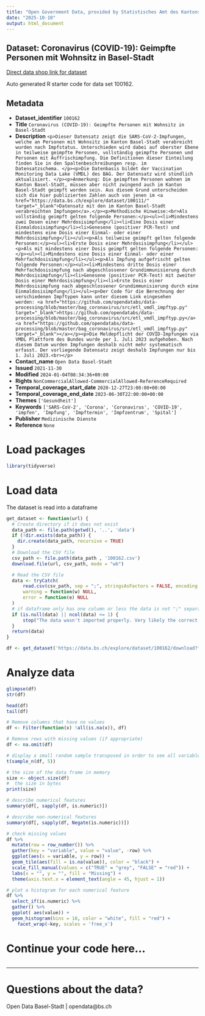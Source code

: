 ```yaml
---
title: "Open Government Data, provided by Statistisches Amt des Kantons Basel-Stadt - DCC Data Competence Center"
date: "2025-10-10"
output: html_document
---
```


## Dataset: Coronavirus (COVID-19): Geimpfte Personen mit Wohnsitz in Basel-Stadt

[Direct data shop link for dataset](https://data.bs.ch/explore/dataset/100162)

Auto generated R starter code for data set 100162.

## Metadata

- **Dataset_identifier** `100162`
- **Title** `Coronavirus (COVID-19): Geimpfte Personen mit Wohnsitz in Basel-Stadt`
- **Description** `<p>Dieser Datensatz zeigt die SARS-CoV-2-Impfungen, welche an Personen mit Wohnsitz im Kanton Basel-Stadt verabreicht wurden nach Impfstatus. Unterschieden wird dabei auf oberster Ebene in teilweise geimpfte Personen, vollständig geimpfte Personen und Personen mit Auffrischimpfung. Die Definitionen dieser Einteilung finden Sie in den Spaltenbeschreibungen resp. im Datensatzschema. </p><p>Die Datenbasis bildet der Vaccination Monitoring Data Lake (VMDL) des BAG. Der Datensatz wird stündlich aktualisiert. </p><p>Anmerkung: Die geimpften Personen wohnen im Kanton Basel-Stadt, müssen aber nicht zwingend auch im Kanton Basel-Stadt geimpft worden sein. Aus diesem Grund unterscheiden sich die hier publizierten Zahlen auch von jenen im <a href="https://data.bs.ch/explore/dataset/100111/" target="_blank">Datensatz mit den im Kanton Basel-Stadt verabreichten Impfungen</a>.</p><p>Methodische Hinweise:<br>Als vollständig geimpft gelten folgende Personen:</p><ul><li>Mindestens zwei Dosen einer Mehrdosisimpfung</li><li>Eine Dosis einer Einmaldosisimpfung</li><li>Genesene (positiver PCR-Test) und mindestens eine Dosis einer Einmal- oder einer Mehrdosisimpfung</li></ul><p>Als teilweise geimpft gelten folgende Personen:</p><ul><li>Erste Dosis einer Mehrdosisimpfung</li></ul><p>Als mit mindestens einer Dosis geimpft gelten folgende Personen:</p><ul><li>Mindestens eine Dosis einer Einmal- oder einer Mehrfachdosisimpfung</li></ul><p>Als Impfung aufgefrischt gelten folgende Personen:</p><ul><li>Mindestens dritte Dosis einer Mehrfachdosisimpfung nach abgeschlossener Grundimmunisierung durch Mehrdosisimpfung</li><li>Genesene (positiver PCR-Test) mit zweiter Dosis einer Mehrdosisimpfung</li><li>Erste Dosis einer Mehrdosisimpfung nach abgeschlossener Grundimmunisierung durch eine Einmaldosisimpfung</li></ul><p>Der Code für die Berechnung der verschiedenen Impftypen kann unter diesem Link eingesehen werden: <a href="https://github.com/opendatabs/data-processing/blob/master/bag_coronavirus/src/etl_vmdl_impftyp.py" target="_blank">https://github.com/opendatabs/data-processing/blob/master/bag_coronavirus/src/etl_vmdl_impftyp.py</a><a href="https://github.com/opendatabs/data-processing/blob/master/bag_coronavirus/src/etl_vmdl_impftyp.py" target="_blank"></a></p><p>Die Meldepflicht der COVID-Impfungen via VMDL Plattform des Bundes wurde per 1. Juli 2023 aufgehoben. Nach diesem Datum wurden Impfungen deshalb nicht mehr systematisch erfasst. Der vorliegende Datensatz zeigt deshalb Impfungen nur bis 1. Juli 2023.<br></p>`
- **Contact_name** `Open Data Basel-Stadt`
- **Issued** `2021-11-30`
- **Modified** `2024-01-04T08:34:36+00:00`
- **Rights** `NonCommercialAllowed-CommercialAllowed-ReferenceRequired`
- **Temporal_coverage_start_date** `2020-12-27T23:00:00+00:00`
- **Temporal_coverage_end_date** `2023-06-30T22:00:00+00:00`
- **Themes** `['Gesundheit']`
- **Keywords** `['SARS-CoV-2', 'Corona', 'Coronavirus', 'COVID-19', 'impfen', 'Impfung', 'Impftermin', 'Impfzentrum', 'Spital']`
- **Publisher** `Medizinische Dienste`
- **Reference** `None`


# Load packages

```r

library(tidyverse)
```

# Load data

The dataset is read into a dataframe

```r
get_dataset <- function(url) {
  # Create directory if it does not exist
  data_path <- file.path(getwd(), '..', 'data')
  if (!dir.exists(data_path)) {
    dir.create(data_path, recursive = TRUE)
  }
  # Download the CSV file
  csv_path <- file.path(data_path , '100162.csv')
  download.file(url, csv_path, mode = "wb")

  # Read the CSV file
  data <- tryCatch(
      read.csv(csv_path, sep = ";", stringsAsFactors = FALSE, encoding = "UTF-8"),
      warning = function(w) NULL,
      error = function(e) NULL
  )
  # if dataframe only has one column or less the data is not ";" separated
  if (is.null(data) || ncol(data) <= 1) {
      stop("The data wasn't imported properly. Very likely the correct separator couldn't be found.\nPlease check the dataset manually and adjust the code.")
  }
  return(data)
}
```

```r

df <- get_dataset('https://data.bs.ch/explore/dataset/100162/download?format=csv&timezone=Europe%2FZurich')

```

# Analyze data

```r

glimpse(df)
str(df)

head(df)
tail(df)

```

```r
# Remove columns that have no values
df <- Filter(function(x) !all(is.na(x)), df)

# Remove rows with missing values (if appropriate)
df <- na.omit(df)
```

```r
# display a small random sample transposed in order to see all variables
t(sample_n(df, 5))
```

```r
# the size of the data frame in memory
size <- object.size(df)
#  the size in bytes
print(size)
```

```r
# describe numerical features
summary(df[, sapply(df, is.numeric)])
```

```r
# describe non-numerical features
summary(df[, sapply(df, Negate(is.numeric))])
```

```r
# check missing values
df %>%
  mutate(row = row_number()) %>%
  gather(key = "variable", value = "value", -row) %>%
  ggplot(aes(x = variable, y = row)) +
  geom_tile(aes(fill = is.na(value)), color = "black") +
  scale_fill_manual(values = c("TRUE" = "grey", "FALSE" = "red")) +
  labs(x = "", y = "", fill = "Missing") +
  theme(axis.text.x = element_text(angle = 45, hjust = 1))
```

```r
# plot a histogram for each numerical feature
df %>%
  select_if(is.numeric) %>%
  gather() %>%
  ggplot( aes(value)) +
  geom_histogram(bins = 10, color = "white", fill = "red") +
    facet_wrap(~key, scales = 'free_x')
```

# Continue your code here...

```r

```
------------------------------------------------------------------------

# Questions about the data?

Open Data Basel-Stadt | opendata@bs.ch
